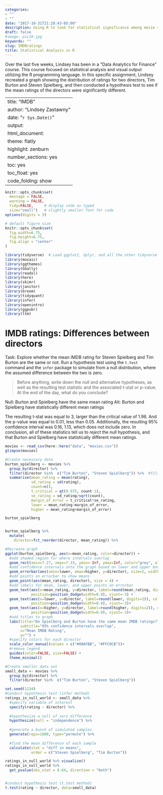 ```yaml
---
categories:
- ""
- ""
date: "2017-10-31T21:28:43-05:00"
description: Using R to look for statistical significance among movie ratings by director.
draft: false
#image: pic10.jpg
keywords: ""
slug: IMDBratings
title: Statistical Analysis in R
---
```


Over the last five weeks, Lindsey has been in a "Data Analytics for Finance" course. This course focused on statistical analysis and visual output utilizing the R programming language. In this specific assignment, Lindsey recreated a graph showing the distribution of ratings for two directors, Tim Burton and Steven Spielberg, and then conducted a hypothesis test to see if the mean ratings of the directors were significantly different. 


---
title: "IMDB"
author: "Lindsey Zastawny"
date: "`r Sys.Date()`"
output:
  html_document:
    theme: flatly
    highlight: zenburn
    number_sections: yes
    toc: yes
    toc_float: yes
    code_folding: show
---

```r
knitr::opts_chunk$set(
  message = FALSE, 
  warning = FALSE, 
  tidy=FALSE,     # display code as typed
  size="small")   # slightly smaller font for code
options(digits = 3)

# default figure size
knitr::opts_chunk$set(
  fig.width=6.75, 
  fig.height=6.75,
  fig.align = "center"
)
```

```r
library(tidyverse)  # Load ggplot2, dplyr, and all the other tidyverse packages
library(mosaic)
library(ggthemes)
library(GGally)
library(readxl)
library(here)
library(skimr)
library(janitor)
library(broom)
library(tidyquant)
library(infer)
library(openintro)
library(ggpubr)
library(ltm)
```

# IMDB ratings: Differences between directors

Task: Explore whether the mean IMDB rating for Steven Spielberg and Tim Burton are the same or not. Run a hypothesis test using the `t.test` command and the `infer` package to simulate from a null distribution, where the assumed difference between the two is zero. 

> Before anything, write down the null and alternative hypotheses, as well as the resulting test statistic and the associated t-stat or p-value. At the end of the day, what do you conclude?

Null: Burton and Spielberg have the same mean rating
Alt: Burton and Spielberg have statistically different mean ratings

The resulting t-stat was equal to 3, larger than the critical value of 1.96. And the p-value was equal to 0.01, less than 0.05. Additionally, the resulting 95% confidence interval was 0.16, 1.13, which does not include zero. In conclusion, all of these statistics tell us to *reject* the null hypothesis, and that Burton and Spielberg have statistically different mean ratings.

```r
movies <- read_csv(here::here("data", "movies.csv"))
glimpse(movies)
```

```r
#Create necessary data
burton_spielberg <- movies %>% 
  group_by(director) %>% 
  filter(director %in%  c("Tim Burton", "Steven Spielberg")) %>%  #filter out for only Burton and Spielberg
  summarise(mean_rating = mean(rating),
            sd_rating = sd(rating),
            count=n(),
            t_critical = qt(0.975, count-1),
            se_rating = sd_rating/sqrt(count),
            margin_of_error = t_critical*se_rating,
            lower = mean_rating-margin_of_error,
            higher = mean_rating+margin_of_error)

burton_spielberg


burton_spielberg %>% 
  mutate(
    director=fct_reorder(director, mean_rating)) %>% 

#Recreate graph
ggplot(burton_spielberg, aes(x=mean_rating, color=director)) +
  #add shaded region for where intervals overlap
  geom_rect(xmin=7.27, xmax=7.33, ymin=-Inf, ymax=Inf, color="grey", alpha=0.2) +
  #add confidence intervals onto the graph based on lower and upper bounds
  geom_errorbar(aes(xmin=lower, xmax=higher, y=director), size=2, width=0.2) + 
  #add points on errorbar to show means
  geom_point(aes(mean_rating, director), size = 4) + 
  #add labels for mean, lower, and upper points on errorbar
  geom_text(aes(x=mean_rating, y=director, label=round(mean_rating, digits=2), size=75), color="black", 
            position=position_dodge(width=0.9), vjust=-3) +
  geom_text(aes(x=lower, y=director, label=round(lower, digits=2)), color="black", 
            position=position_dodge(width=0.9), vjust=-3)+
  geom_text(aes(x=higher, y=director, label=round(higher, digits=2)), color="black",
            position=position_dodge(width=0.9), vjust=-3)+
  #add titles to graph
  labs(title="Do Spielberg and Burton have the same mean IMDB ratings?",
       subtitle="95% confidence intervals overlap",
       x="Mean IMDB Rating",
       y="") +
  #specify colors for each director
  scale_color_manual(values = c("#00AFBB", "#FFC0CB"))+
  #remove legend
  guides(color=FALSE, size=FALSE) +
  theme_minimal()

```


```r
#Create smaller data set 
small_data <- movies %>% 
  group_by(director) %>% 
  filter(director %in%  c("Tim Burton", "Steven Spielberg"))

set.seed(1234)
#conduct hypothesis test (infer method)
ratings_in_null_world <- small_data %>% 
  #specify variable of interest
  specify(rating ~ director) %>% 
  
  #hypothesize a null of zero difference
  hypothesize(null = "independence") %>% 
  
  #generate a bunch of simulated samples
  generate(reps=1000, type="permute") %>% 
  
  #find the mean difference of each sample
  calculate(stat = "diff in means", 
            order = c("Steven Spielberg", "Tim Burton"))

ratings_in_null_world %>% visualize()
ratings_in_null_world %>% 
  get_pvalue(obs_stat = 0.64, direction = "both")


#conduct hypothesis test (t.test method)
t.test(rating ~ director, data=small_data)

```